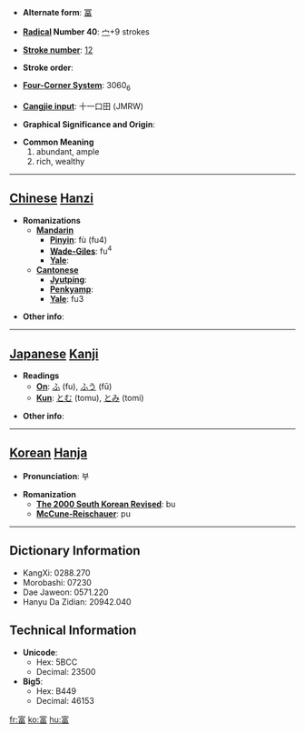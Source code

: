 * '''Alternate form''': [[冨]]

* '''[[Wiktionary:Chinese radical index| Radical]] Number 40''': [[Wiktionary:Chinese radical index 宀|宀]]+9 strokes

* '''[[Wiktionary:Chinese total strokes index|Stroke number]]''': [[Wiktionary:Chinese total strokes index 12|12]]

* '''Stroke order''': 

* '''[[Wiktionary:Chinese four corner index|Four-Corner System]]''': 3060<sub>6</sub>

* '''[[Wiktionary:Chinese Cangjie index|Cangjie input]]''': 十一口田 (JMRW)

* '''Graphical Significance and Origin''': 

* '''Common Meaning'''
*#abundant, ample
*# rich, wealthy


----

== [[Chinese]] [[Hanzi]] ==

* '''Romanizations'''
** '''[[Mandarin]]'''
*** '''[[Pinyin]]''': fù (fu4)
*** '''[[Wade-Giles]]''': fu<sup>4</sup>
*** '''[[Yale]]''': 
** '''[[Cantonese]]'''
*** '''[[Jyutping]]''':
*** '''[[Penkyamp]]''': 
*** '''[[Yale]]''': fu3

* '''Other info''': 

----

== [[Japanese]] [[Kanji]] ==

* '''Readings'''
** '''[[On]]''': [[ふ]] (fu), [[ふう]] (fū)
** '''[[Kun]]''': [[とむ]] (tomu), [[とみ]] (tomi)

* '''Other info''':  

----

== [[Korean]] [[Hanja]] ==

* '''Pronunciation''': 부

* '''Romanization'''
** '''[[The 2000 South Korean Revised Romanization|The 2000 South Korean Revised]]''': bu
** '''[[McCune-Reischauer]]''': pu

----

== Dictionary Information ==

* KangXi: 0288.270
* Morobashi: 07230
* Dae Jaweon: 0571.220
* Hanyu Da Zidian: 20942.040

== Technical Information ==

* '''Unicode''':
** Hex: 5BCC
** Decimal: 23500
* '''Big5''':
** Hex: B449
** Decimal: 46153

[[fr:富]]
[[ko:富]]
[[hu:富]]